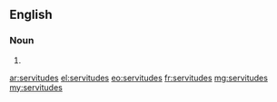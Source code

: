 ==English==

===Noun===
{{head|en|plural}}

# {{plural of|servitude|lang=en|nocat=1}}

[[ar:servitudes]]
[[el:servitudes]]
[[eo:servitudes]]
[[fr:servitudes]]
[[mg:servitudes]]
[[my:servitudes]]